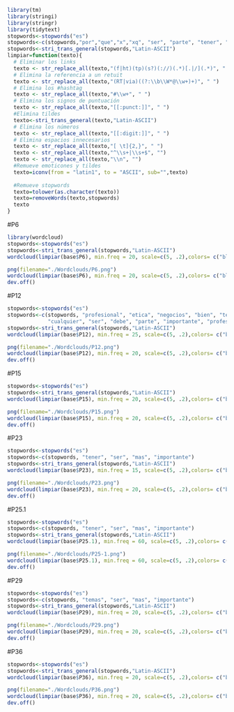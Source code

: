 ```r
library(tm)
library(stringi)
library(stringr)
library(tidytext)
stopwords<-stopwords("es")
stopwords<-c(stopwords,"por","que","x","xq", "ser", "parte", "tener", "debe")
stopwords<-stri_trans_general(stopwords,"Latin-ASCII")
limpiar=function(texto){
  # Eliminar los links
  texto <- str_replace_all(texto,"(f|ht)(tp)(s?)(://)(.*)[.|/](.*)", " ")
  # Elimina la referencia a un retuit
  texto <- str_replace_all(texto,"(RT|via)((?:\\b\\W*@\\w+)+)", " ")
  # Elimina los #hashtag
  texto <- str_replace_all(texto,"#\\w+", " ")
  # Elimina los signos de puntuación
  texto <- str_replace_all(texto,"[[:punct:]]", " ")
  #Elimina tildes
  texto<-stri_trans_general(texto,"Latin-ASCII")
  # Elimina los números
  texto <- str_replace_all(texto,"[[:digit:]]", " ")
  # Elimina espacios innecesarios
  texto <- str_replace_all(texto,"[ \t]{2,}", " ")
  texto <- str_replace_all(texto,"^\\s+|\\s+$", "")
  texto <- str_replace_all(texto,"\\n", "")
  #Remueve emoticones y tildes
  texto=iconv(from = "latin1", to = "ASCII", sub="",texto)
  
  #Remueve stopwords
  texto=tolower(as.character(texto))
  texto=removeWords(texto,stopwords)
  texto
}
```

#P6     

```r
library(wordcloud)
stopwords<-stopwords("es")
stopwords<-stri_trans_general(stopwords,"Latin-ASCII")
wordcloud(limpiar(base$P6), min.freq = 20, scale=c(5, .2),colors= c("blue"), random.order = FALSE, random.color = FALSE)

png(filename="./Wordclouds/P6.png")
wordcloud(limpiar(base$P6), min.freq = 20, scale=c(5, .2),colors= c("blue"), random.order = FALSE, random.color = FALSE)
dev.off()
```

#P12     

```r
stopwords<-stopwords("es")
stopwords<-c(stopwords, "profesional", "etica", "negocios", "bien", "tener", "eticas",
             "cualquier", "ser", "debe", "parte", "importante", "profesionales")
stopwords<-stri_trans_general(stopwords,"Latin-ASCII")
wordcloud(limpiar(base$P12), min.freq = 25, scale=c(5, .2),colors= c("blue"), random.order = FALSE, random.color = FALSE)

png(filename="./Wordclouds/P12.png")
wordcloud(limpiar(base$P12), min.freq = 20, scale=c(5, .2),colors= c("blue"), random.order = FALSE, random.color = FALSE)
dev.off()
```

#P15     

```r
stopwords<-stopwords("es")
stopwords<-stri_trans_general(stopwords,"Latin-ASCII")
wordcloud(limpiar(base$P15), min.freq = 20, scale=c(5, .2),colors= c("blue"), random.order = FALSE, random.color = FALSE)

png(filename="./Wordclouds/P15.png")
wordcloud(limpiar(base$P15), min.freq = 20, scale=c(5, .2),colors= c("blue"), random.order = FALSE, random.color = FALSE)
dev.off()
```

#P23     

```r
stopwords<-stopwords("es")
stopwords<-c(stopwords, "tener", "ser", "mas", "importante")
stopwords<-stri_trans_general(stopwords,"Latin-ASCII")
wordcloud(limpiar(base$P23), min.freq = 15, scale=c(5, .2),colors= c("blue"), random.order = FALSE, random.color = FALSE)

png(filename="./Wordclouds/P23.png")
wordcloud(limpiar(base$P23), min.freq = 20, scale=c(5, .2),colors= c("blue"), random.order = FALSE, random.color = FALSE)
dev.off()
```

#P25.1     

```r
stopwords<-stopwords("es")
stopwords<-c(stopwords, "tener", "ser", "mas", "importante")
stopwords<-stri_trans_general(stopwords,"Latin-ASCII")
wordcloud(limpiar(base$P25.1), min.freq = 60, scale=c(5, .2),colors= c("blue"), random.order = FALSE, random.color = FALSE)

png(filename="./Wordclouds/P25-1.png")
wordcloud(limpiar(base$P25.1), min.freq = 60, scale=c(5, .2),colors= c("blue"), random.order = FALSE, random.color = FALSE)
dev.off()
```

#P29    

```r
stopwords<-stopwords("es")
stopwords<-c(stopwords, "temas", "ser", "mas", "importante")
stopwords<-stri_trans_general(stopwords,"Latin-ASCII")
wordcloud(limpiar(base$P29), min.freq = 20, scale=c(5, .2),colors= c("blue"), random.order = FALSE, random.color = FALSE)

png(filename="./Wordclouds/P29.png")
wordcloud(limpiar(base$P29), min.freq = 20, scale=c(5, .2),colors= c("blue"), random.order = FALSE, random.color = FALSE)
dev.off()
```

#P36    

```r
stopwords<-stopwords("es")
stopwords<-stri_trans_general(stopwords,"Latin-ASCII")
wordcloud(limpiar(base$P36), min.freq = 20, scale=c(5, .2),colors= c("blue"), random.order = FALSE, random.color = FALSE)

png(filename="./Wordclouds/P36.png")
wordcloud(limpiar(base$P36), min.freq = 20, scale=c(5, .2),colors= c("blue"), random.order = FALSE, random.color = FALSE)
dev.off()
```